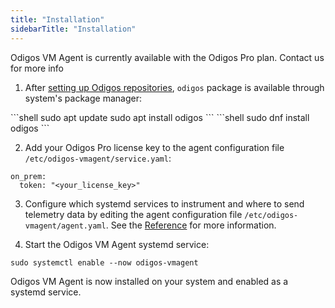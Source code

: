 ```yaml
---
title: "Installation"
sidebarTitle: "Installation"
---
```


<Info> Odigos VM Agent is currently available with the Odigos Pro plan. Contact us for more info </Info>

1. After [setting up Odigos repositories](/vmagent/setup/preparation), `odigos` package is available through system's package manager:

<Tabs>
  <Tab title="APT">
    ```shell
    sudo apt update
    sudo apt install odigos
    ```
  </Tab>
  <Tab title="DNF">
    ```shell
    sudo dnf install odigos
    ```
  </Tab>
</Tabs>

2. Add your Odigos Pro license key to the agent configuration file `/etc/odigos-vmagent/service.yaml`:

```shell
on_prem:
  token: "<your_license_key>"
```

3. Configure which systemd services to instrument and where to send telemetry data by editing the agent configuration file `/etc/odigos-vmagent/agent.yaml`. See the [Reference](/vmagent/configuration/reference) for more information.

4. Start the Odigos VM Agent systemd service:

```shell
sudo systemctl enable --now odigos-vmagent
```

Odigos VM Agent is now installed on your system and enabled as a systemd service.
